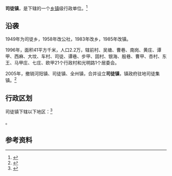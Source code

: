 {{中国乡级行政区
|景观照片文件名 = 
|景观照片描述 = 
|汉语拼音 = 
|其他语言 = 
|其他语言名称 = 
|旧称 = 
|地名出处 = 
|位置图文件名 = 
|位置图描述 = 
|自定义图片= 
|建置时间 = 
|政府驻地 = 
|毗邻 = 
|总面积 = 
|总人口 = 
|总人口年份 = 
|户籍人口 = 
|户籍人口年份 = 
|常住人口 = 
|常住人口年份 = 
|人口密度 = 
|GDP = 
|GDP年份 = 
|邮政编码 = 
|电话区号 = 511
|官方网站 = 
|网站名称 = 
|32/11/81/100/000}}

'''司徒镇'''，是{{PRC admin/fullname|32/11/81/100/000|3}}下辖的一个[[乡镇|乡镇]]级行政单位。<ref>{{PRC admin/ref sgc|{{PRC admin/parent|32/11/81/100/000}}}}</ref>

== 沿袭 ==
1949年为司徒乡，1958年改公社，1983年改乡，1985年改镇。

1996年，面积41平方千米，人口2.2万，辖前村、吴塘、曹巷、南岗、黄庄、谭甲、西麻、大坟、车村、司徒、谭巷、步甲、固村、银海、殷巷、曹甲、杏村、东王、马甲庄、七庄、欧甲21个行政村和光明路1个居委会。

2005年，撤销河阳镇、司徒镇、全州镇，合并设立'''司徒镇'''，镇政府驻地司徒集镇。<ref>{{Cite web|title=丹阳市司徒镇_行政区划网(区划地名网)|url=http://www.xzqh.org/html/show/js/22707.html|date=2013-01-17|publisher=行政区划网|access-date=2021-08-26|archive-date=2021-08-26|archive-url=https://web.archive.org/web/20210826091327/http://www.xzqh.org/html/show/js/22707.html|dead-url=no}}</ref>

== 行政区划 ==

司徒镇下辖以下地区：<ref>{{PRC admin/ref sgc|32/11/81/100/000}}</ref>

{{PRC admin/children|32/11/81/100/000}}。

== 参考资料 ==

{{reflist}}

{{行政区划小作品}}
{{PRC admin/navcat|32/11/81/100/000}}